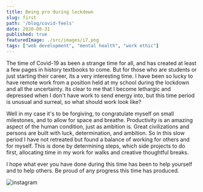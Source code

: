```yaml
---
title: Being pro during lockdown 
slug: first
path: '/blog/covid-feels'
date: 2020-08-31
published: true
featuredImage: ./src/images/i7.png
tags: ["web development", "mental health", "work ethic"]
---
```


The time of Covid-19 as been a strange time for all, and has created at least a few pages in history textbooks to come. But for those who are students or just starting their career, its a very interesting time.
I have been so lucky to have remote work from a position held at my school during the lockdown and all the uncertainty. 
Its clear to me that I become lethargic and depressed when I don't have work to send energy into, but this time period is unusual and surreal, so what should work look like?

Well in my case it's to be forgiving, to congratulate myself on small milestones, and to allow for space and breathe. Productivity is an amazing aspect of the human condition, just as ambition is. Great civilizations and persons are built with luck, determination, and ambition. So in this slow period I have not retreated but found a balance of working for others and for myself. This is done by determining steps, which side projects to do first, allocating time in my work for walks and creative thoughtful breaks. 

I hope what ever you have done during this time has been to help yourself and to help others. Be proud of any progress this time has produced. 


![instagram](CEpP7rGDggF)